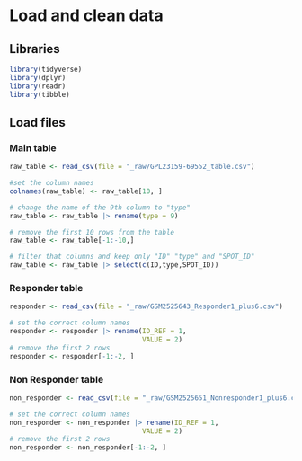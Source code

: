 # Load and clean data

## Libraries

```r
library(tidyverse)
library(dplyr)
library(readr)
library(tibble)
```

## Load files

### Main table

```r
raw_table <- read_csv(file = "_raw/GPL23159-69552_table.csv")

#set the column names
colnames(raw_table) <- raw_table[10, ]

# change the name of the 9th column to "type"
raw_table <- raw_table |> rename(type = 9)

# remove the first 10 rows from the table
raw_table <- raw_table[-1:-10,]

# filter that columns and keep only "ID" "type" and "SPOT_ID"
raw_table <- raw_table |> select(c(ID,type,SPOT_ID))
```

### Responder table

```r
responder <- read_csv(file = "_raw/GSM2525643_Responder1_plus6.csv")

# set the correct column names
responder <- responder |> rename(ID_REF = 1,
                                 VALUE = 2)
# remove the first 2 rows
responder <- responder[-1:-2, ]

```

### Non Responder table

```r
non_responder <- read_csv(file = "_raw/GSM2525651_Nonresponder1_plus6.csv")

# set the correct column names
non_responder <- non_responder |> rename(ID_REF = 1,
                                 VALUE = 2)
# remove the first 2 rows
non_responder <- non_responder[-1:-2, ]
```
